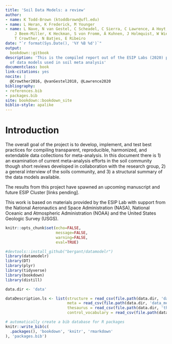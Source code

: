 ```yaml
--- 
title: 'Soil Data Models: a review'
author:
- name: K Todd-Brown (ktoddbrown@ufl.edu)
- name: L Heran, K Frederick, M Younger
- name: L Nave, N van Gestel, C Scheadel, C Sierra, C Lawrence, A Hoyt, S Stoner,
    J Beem-Miller, K Heckman, S von Fromm, Á Kuhnen, J Holmquist, W Wieder, S Earl,
    T Crowther, N Batjes, E Ribeiro
date: "`r format(Sys.Date(), '%Y %B %d')`"
output: 
  bookdown::gitbook
description: 'This is the compiled report out of the ESIP Labs (2020) project: Survey
  of data models used in soil meta analysis'
documentclass: book
link-citations: yes
nocite: |
  @Crowther2016, @vanGestel2018, @Lawrence2020
bibliography:
- references.bib
- packages.bib
site: bookdown::bookdown_site
biblio-style: apalike
---
```


# Introduction

The overall goal of the project is to develop, implement, and test best practices for compiling transparent, reproducible, harmonized, and extendable data collections for meta-analysis. 
In this document there is 
1) an examination of current meta-analysis efforts in the soil community though short reviews developed in collaboration with the research group, 
2) a general interview of the soils community, and 
3) a structural summary of the data models available.

The results from this project have spawned an upcoming manuscript and future ESIP Cluster [links pending].

This work is based on materials provided by the ESIP Lab with support from the National Aeronautics and Space Administration (NASA), National Oceanic and Atmospheric Administration (NOAA) and the United States Geologic Survey (USGS).

```r
knitr::opts_chunk$set(echo=FALSE,
                      message=FALSE,
                      warning=FALSE,
                      eval=TRUE)
```



```r
#devtools::install_github("bergant/datamodelr")
library(datamodelr)
library(DT)
library(plyr)
library(tidyverse)
library(bookdown)
library(distill)

data.dir <- 'data'

dataDescription.ls <- list(structure = read_csv(file.path(data.dir, 'data_structure.csv'), col_types = strrep('c', 4) ),
                           meta = read_csv(file.path(data.dir, 'data_meta.csv'), col_types = strrep('c', 5)),
                           thesaurus = read_csv(file.path(data.dir, 'thesaurus.csv'), col_types = strrep('c', 6)),
                           control_vocabulary = read_csv(file.path(data.dir, 'control_vocabulary.csv'), col_types = strrep('c', 4)))

```


```r
# automatically create a bib database for R packages
knitr::write_bib(c(
  .packages(), 'bookdown', 'knitr', 'rmarkdown'
), 'packages.bib')
```
